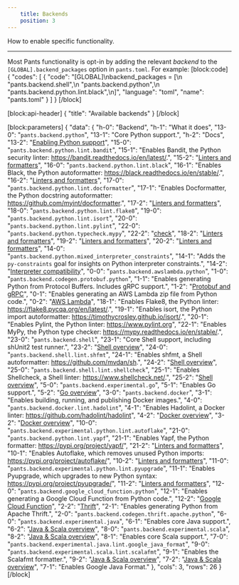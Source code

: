 ```yaml
---
    title: Backends
    position: 3
---
```


How to enable specific functionality.

---

Most Pants functionality is opt-in by adding the relevant _backend_ to the `[GLOBAL].backend_packages` option in `pants.toml`. For example:
[block:code]
{
  "codes": [
    {
      "code": "[GLOBAL]\nbackend_packages = [\n  \"pants.backend.shell\",\n  \"pants.backend.python\",\n  \"pants.backend.python.lint.black\",\n]",
      "language": "toml",
      "name": "pants.toml"
    }
  ]
}
[/block]

[block:api-header]
{
  "title": "Available backends"
}
[/block]

[block:parameters]
{
  "data": {
    "h-0": "Backend",
    "h-1": "What it does",
    "13-0": "`pants.backend.python`",
    "13-1": "Core Python support.",
    "h-2": "Docs",
    "13-2": "[Enabling Python support](doc:python-backend)",
    "15-0": "`pants.backend.python.lint.bandit`",
    "15-1": "Enables Bandit, the Python security linter: https://bandit.readthedocs.io/en/latest/.",
    "15-2": "[Linters and formatters](doc:python-linters-and-formatters)",
    "16-0": "`pants.backend.python.lint.black`",
    "16-1": "Enables Black, the Python autoformatter: https://black.readthedocs.io/en/stable/.",
    "16-2": "[Linters and formatters](doc:python-linters-and-formatters)",
    "17-0": "`pants.backend.python.lint.docformatter`",
    "17-1": "Enables Docformatter, the Python docstring autoformatter: https://github.com/myint/docformatter.",
    "17-2": "[Linters and formatters](doc:python-linters-and-formatters)",
    "18-0": "`pants.backend.python.lint.flake8`",
    "19-0": "`pants.backend.python.lint.isort`",
    "20-0": "`pants.backend.python.lint.pylint`",
    "22-0": "`pants.backend.python.typecheck.mypy`",
    "22-2": "[check](doc:python-check-goal)",
    "18-2": "[Linters and formatters](doc:python-linters-and-formatters)",
    "19-2": "[Linters and formatters](doc:python-linters-and-formatters)",
    "20-2": "[Linters and formatters](doc:python-linters-and-formatters)",
    "14-0": "`pants.backend.python.mixed_interpreter_constraints`",
    "14-1": "Adds the `py-constraints` goal for insights on Python interpreter constraints.",
    "14-2": "[Interpreter compatibility](doc:python-interpreter-compatibility)",
    "0-0": "`pants.backend.awslambda.python`",
    "1-0": "`pants.backend.codegen.protobuf.python`",
    "1-1": "Enables generating Python from Protocol Buffers. Includes gRPC support.",
    "1-2": "[Protobuf and gRPC](doc:protobuf-python)",
    "0-1": "Enables generating an AWS Lambda zip file from Python code.",
    "0-2": "[AWS Lambda](doc:awslambda-python)",
    "18-1": "Enables Flake8, the Python linter: https://flake8.pycqa.org/en/latest/.",
    "19-1": "Enables isort, the Python import autoformatter: https://timothycrosley.github.io/isort/.",
    "20-1": "Enables Pylint, the Python linter: https://www.pylint.org",
    "22-1": "Enables MyPy, the Python type checker: https://mypy.readthedocs.io/en/stable/.",
    "23-0": "`pants.backend.shell`",
    "23-1": "Core Shell support, including shUnit2 test runner.",
    "23-2": "[Shell overview](doc:shell)",
    "24-0": "`pants.backend.shell.lint.shfmt`",
    "24-1": "Enables shfmt, a Shell autoformatter: https://github.com/mvdan/sh.",
    "24-2": "[Shell overview](doc:shell)",
    "25-0": "`pants.backend.shell.lint.shellcheck`",
    "25-1": "Enables Shellcheck, a Shell linter: https://www.shellcheck.net/.",
    "25-2": "[Shell overview](doc:shell)",
    "5-0": "`pants.backend.experimental.go`",
    "5-1": "Enables Go support.",
    "5-2": "[Go overview](doc:go)",
    "3-0": "`pants.backend.docker`",
    "3-1": "Enables building, running, and publishing Docker images.",
    "4-0": "`pants.backend.docker.lint.hadolint`",
    "4-1": "Enables Hadolint, a Docker linter: https://github.com/hadolint/hadolint",
    "4-2": "[Docker overview](doc:docker)",
    "3-2": "[Docker overview](doc:docker)",
    "10-0": "`pants.backend.experimental.python.lint.autoflake`",
    "21-0": "`pants.backend.python.lint.yapf`",
    "21-1": "Enables Yapf, the Python formatter: https://pypi.org/project/yapf/",
    "21-2": "[Linters and formatters](doc:python-linters-and-formatters)",
    "10-1": "Enables Autoflake, which removes unused Python imports: https://pypi.org/project/autoflake/",
    "10-2": "[Linters and formatters](doc:python-linters-and-formatters)",
    "11-0": "`pants.backend.experimental.python.lint.pyupgrade`",
    "11-1": "Enables Pyupgrade, which upgrades to new Python syntax: https://pypi.org/project/pyupgrade/",
    "11-2": "[Linters and formatters](doc:python-linters-and-formatters)",
    "12-0": "`pants.backend.google_cloud_function.python`",
    "12-1": "Enables generating a Google Cloud Function from Python code.",
    "12-2": "[Google Cloud Function](doc:google-cloud-function-python)",
    "2-2": "[Thrift](doc:thrift-python)",
    "2-1": "Enables generating Python from Apache Thrift.",
    "2-0": "`pants.backend.codegen.thrift.apache.python`",
    "6-0": "`pants.backend.experimental.java`",
    "6-1": "Enables core Java support.",
    "6-2": "[Java & Scala overview](doc:jvm-overview)",
    "8-0": "`pants.backend.experimental.scala`",
    "8-2": "[Java & Scala overview](doc:jvm-overview)",
    "8-1": "Enables core Scala support.",
    "7-0": "`pants.backend.experimental.java.lint.google_java_format`",
    "9-0": "`pants.backend.experimental.scala.lint.scalafmt`",
    "9-1": "Enables the Scalafmt formatter.",
    "9-2": "[Java & Scala overview](doc:jvm-overview)",
    "7-2": "[Java & Scala overview](doc:jvm-overview)",
    "7-1": "Enables Google Java Format."
  },
  "cols": 3,
  "rows": 26
}
[/block]